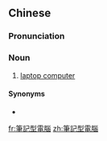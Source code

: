 {{also|笔记型电脑}}
==Chinese==
{{zh-forms|s=笔记型电脑|type=212}}

===Pronunciation===
{{zh-pron
|m=bǐjìxíng diànnǎo
|c=bat1 gei3 jing4 din6 nou5
|cat=n
}}

===Noun===
{{zh-noun}}

# [[laptop computer]]

====Synonyms====
* {{zh-l|筆電}}

[[fr:筆記型電腦]]
[[zh:筆記型電腦]]